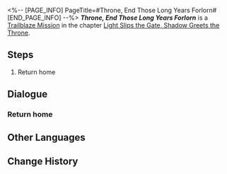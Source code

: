 <%-- [PAGE_INFO]
PageTitle=#Throne, End Those Long Years Forlorn#
[END_PAGE_INFO] --%>
{{Stub|Dialogue.}}
{{Mission Infobox
|id            = 1040212
|title         = 
|image         = <!--Mission Throne, End Those Long Years Forlorn.png-->
|type          = Trailblaze
|event_name    = 
|chapter       = Light Slips the Gate, Shadow Greets the Throne
|requirements  = {{subst:void|<!--Unknown: {"Type":"Manual"}-->}}
|summary       = <!--official mission summary from Fate's Atlas-->
|characters    = Gorgo, Mydei's Mother; Hephaestion; Leonnius; Mydei; Partners; Perdikkas; Peucesta; Ptolemy; Trailblazer
|startLocation = [[Amphoreus]] - [[Homebound Path]]
|world         = Amphoreus
|area          = Homebound Path
|prev          = 
|next          = 
|rewards       = Trailblaze EXP*600; Stellar Jade*80; Traveler's Guide*5; Refined Aether*5; Celestial Ambrosia*240; Credit*80,000
}}
'''''Throne, End Those Long Years Forlorn''''' is a [[Trailblaze Mission]] in the chapter [[Light Slips the Gate, Shadow Greets the Throne]].

==Steps==
# Return home

<!--
==Gameplay Notes==

--><!--
==Trial Character==

-->
==Dialogue==
{{Stub Dialogue}}

===Return home{{subst:void|<!--104021201-->}}===
{{Mission Description|type=trailblaze|location=Homebound Path|I, the undying Mydeimos, the Last Prince, the new God of Strife... now tread the blood-soaked road home.}}
{{Dialogue Start}}
:{{tx}}
{{Dialogue End}}

==Other Languages==
{{Other Languages
|en   = Throne, End Those Long Years Forlorn
|zhs  = 王座啊，终了那数载索寞
|zht  = 王座啊，終了那數載索寞
|ja   = 玉座よ、長年の孤独を終わらせよう
|ko   = 왕좌여, 그 수년에 걸친 적막은 끝이 났나니
|es   = Trono, tras tantos años de soledad
|fr   = Trône esseulé
|ru   = О трон, покончи с этим отчаянием
|th   = บัลลังก์เอ๋ย จงยุติความโดดเดี่ยวอันเนิ่นนาน
|vi   = Hỡi Ngai Vàng, Những Năm Tháng Cô Đơn Đã Qua
|de   = Thron, beende die jahrelange Verzweiflung
|id   = Takhta, Berakhir Sudah Tahun-Tahun Kesepian Itu
|pt   = Trono, Encerre Aqueles Longos Anos Perdidos
}}

==Change History==
{{Change History|3.1}}
